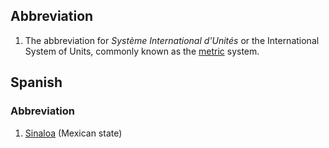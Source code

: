 ==Abbreviation==
#The abbreviation for ''Système International d'Unités'' or the International System of Units, commonly known as the [[metric]] system.

==Spanish==
===Abbreviation===
#[[Sinaloa]] (Mexican state)